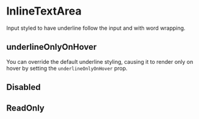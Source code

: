 
<Meta component={InlineTextArea} title="Docs/InlineTextArea" />

# InlineTextArea

Input styled to have underline follow the input and with word wrapping.

<Editor code={basicStory} />

## underlineOnlyOnHover

You can override the default underline styling, causing it to render only on hover by setting the `underlineOnlyOnHover` prop.

<Editor code={underlineStory} />

## Disabled

<Editor code={disabledStory} />

## ReadOnly

<Editor code={readOnlyStory} />

<ArgsTable of={InlineTextArea} exclude={excludedProps} />

